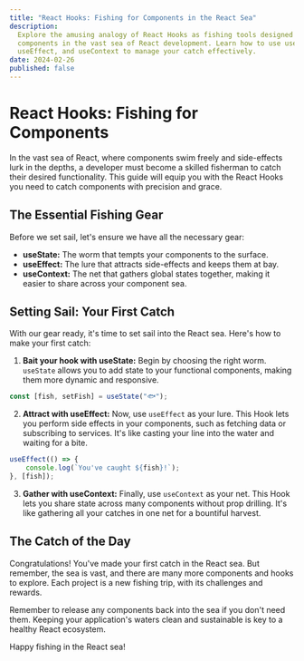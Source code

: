 ```yaml
---
title: "React Hooks: Fishing for Components in the React Sea"
description:
  Explore the amusing analogy of React Hooks as fishing tools designed to catch
  components in the vast sea of React development. Learn how to use useState,
  useEffect, and useContext to manage your catch effectively.
date: 2024-02-26
published: false
---
```


# React Hooks: Fishing for Components

In the vast sea of React, where components swim freely and side-effects lurk in
the depths, a developer must become a skilled fisherman to catch their desired
functionality. This guide will equip you with the React Hooks you need to catch
components with precision and grace.

## The Essential Fishing Gear

Before we set sail, let's ensure we have all the necessary gear:

- **useState:** The worm that tempts your components to the surface.
- **useEffect:** The lure that attracts side-effects and keeps them at bay.
- **useContext:** The net that gathers global states together, making it easier
  to share across your component sea.

## Setting Sail: Your First Catch

With our gear ready, it's time to set sail into the React sea. Here's how to
make your first catch:

1. **Bait your hook with useState:** Begin by choosing the right worm.
   `useState` allows you to add state to your functional components, making them
   more dynamic and responsive.

```jsx
const [fish, setFish] = useState("🐟");
```

2. **Attract with useEffect:** Now, use `useEffect` as your lure. This Hook lets
   you perform side effects in your components, such as fetching data or
   subscribing to services. It's like casting your line into the water and
   waiting for a bite.

```jsx
useEffect(() => {
	console.log(`You've caught ${fish}!`);
}, [fish]);
```

3. **Gather with useContext:** Finally, use `useContext` as your net. This Hook
   lets you share state across many components without prop drilling. It's like
   gathering all your catches in one net for a bountiful harvest.

## The Catch of the Day

Congratulations! You've made your first catch in the React sea. But remember,
the sea is vast, and there are many more components and hooks to explore. Each
project is a new fishing trip, with its challenges and rewards.

Remember to release any components back into the sea if you don't need them.
Keeping your application's waters clean and sustainable is key to a healthy
React ecosystem.

Happy fishing in the React sea!
